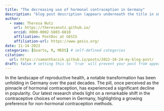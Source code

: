 ```yaml
---
title: "The decreasing use of hormonal contraception in Germany"
description: "blog post description (appears underneath the title in smaller text) which is included on the listing page"
author:
  - name: Theresa Nutz
    url: https://theresanutz.github.io/ 
    orcid: 0000-0002-5803-6810
    affiliation: PostDoc at GESIS
    affiliation-url: https://www.gesis.org/ 
date: 11-14-2023
categories: [Quarto, R, MEDS] # self-defined categories
citation: 
  url: https://samanthacsik.github.io/posts/2022-10-24-my-blog-post/ 
draft: false # setting this to `true` will prevent your post from appearing on your listing page until you're ready!
---
```


In the landscape of reproductive health, a notable transformation has been unfolding in Germany over the past decades. 
The pill, once perceived as the pinnacle of hormonal contraception, has experienced a significant decline in popularity. 
Our latest research sheds light on a remarkable shift in the contraceptive choices of women in Germany, highlighting a growing preference for non-hormonal contraception methods.

